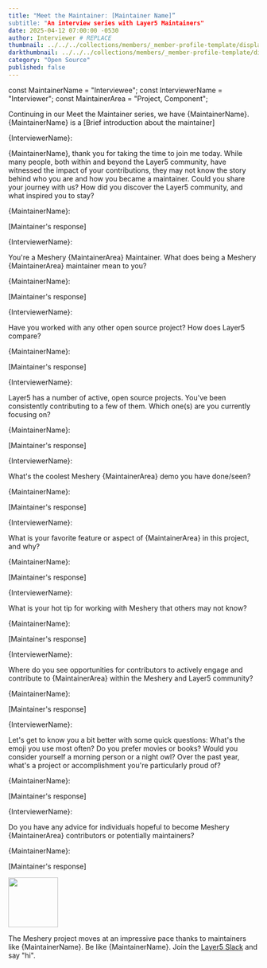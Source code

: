 ```yaml
---
title: "Meet the Maintainer: [Maintainer Name]”
subtitle: "An interview series with Layer5 Maintainers"
date: 2025-04-12 07:00:00 -0530
author: Interviewer # REPLACE 
thumbnail: ../../../collections/members/_member-profile-template/display-picture.webp # REPLACE "./community/members/[first Name]-[last Name].png"
darkthumbnail: ../../../collections/members/_member-profile-template/display-picture.webp # REPLACE ./community/members/[first Name]-[last Name].png
category: "Open Source"
published: false
---
```



const MaintainerName = "Interviewee";
const InterviewerName = "Interviewer";
const MaintainerArea = "Project, Component";

<BlogWrapper>
    <MeetTheMaintainer>
        <div class="intro">
            <p>Continuing in our Meet the Maintainer series, we have {MaintainerName}. {MaintainerName} is a [Brief introduction about the maintainer]</p>
        </div>
        <div class="interviewer">
            <span>{InterviewerName}:</span>
            <p>{MaintainerName}, thank you for taking the time to join me today. While many people, both within and beyond the Layer5 community, have witnessed the impact of your contributions, they may not know the story behind who you are and how you became a maintainer. Could you share your journey with us? How did you discover the Layer5 community, and what inspired you to stay?</p>
        </div>
        <div class="interviewee">
            <span>{MaintainerName}:</span>
            <p>[Maintainer's response]</p>
        </div>
                <div class="interviewer">
            <span>{InterviewerName}:</span>
            <p>You're a <Link to="/projects/meshery">Meshery {MaintainerArea}</Link> Maintainer. What does being a Meshery {MaintainerArea} maintainer mean to you?</p>
        </div>
                <div class="interviewee">
            <span>{MaintainerName}:</span>
            <p>[Maintainer's response]</p>
        </div>
                <div class="interviewer">
            <span>{InterviewerName}:</span>
            <p>Have you worked with any other open source project? How does Layer5 compare?</p>
        </div>
                <div class="interviewee">
            <span>{MaintainerName}:</span>
            <p>[Maintainer's response]</p>
        </div>
                <div class="interviewer">
            <span>{InterviewerName}:</span>
            <p><Link to="/projects">Layer5</Link> has a number of active, open source projects. You've been consistently contributing to a few of them. Which one(s) are you currently focusing on?</p>
        </div>
                <div class="interviewee">
            <span>{MaintainerName}:</span>
            <p>[Maintainer's response]</p>
        </div>
                <div class="interviewer">
            <span>{InterviewerName}:</span>
            <p>What's the coolest Meshery {MaintainerArea} demo you have done/seen?</p>
        </div>
                <div class="interviewee">
            <span>{MaintainerName}:</span>
            <p>[Maintainer's response]</p>
        </div>
                <div class="interviewer">
            <span>{InterviewerName}:</span>
            <p>What is your favorite feature or aspect of {MaintainerArea} in this project, and why?</p>
        </div>
                <div class="interviewee">
            <span>{MaintainerName}:</span>
            <p>[Maintainer's response]</p>
        </div>
                <div class="interviewer">
            <span>{InterviewerName}:</span>
            <p>What is your hot tip for working with Meshery that others may not know?</p>
        </div>
                <div class="interviewee">
            <span>{MaintainerName}:</span>
            <p>[Maintainer's response]</p>
        </div>
                <div class="interviewer">
            <span>{InterviewerName}:</span>
            <p>Where do you see opportunities for contributors to actively engage and contribute to {MaintainerArea} within the Meshery and Layer5 community?</p>
        </div>
                <div class="interviewee">
            <span>{MaintainerName}:</span>
            <p>[Maintainer's response]</p>
        </div>
                <div class="interviewer">
            <span>{InterviewerName}:</span>
            <p>Let's get to know you a bit better with some quick questions: What's the emoji you use most often? Do you prefer movies or books? Would you consider yourself a morning person or a night owl? Over the past year, what's a project or accomplishment you're particularly proud of?</p>
        </div>
                <div class="interviewee">
            <span>{MaintainerName}:</span>
            <p>[Maintainer's response]</p>
        </div>
                <div class="interviewer">
            <span>{InterviewerName}:</span>
            <p>Do you have any advice for individuals hopeful to become Meshery {MaintainerArea} contributors or potentially maintainers?</p>
        </div>
                <div class="interviewee">
            <span>{MaintainerName}:</span>
            <p>[Maintainer's response]</p>
        </div>
        <div class="note"> <img src={ForkLift} height="100px" />
            <p>The Meshery project moves at an impressive pace thanks to maintainers like {MaintainerName}. Be like {MaintainerName}. Join the <a href="https://slack.layer5.io">Layer5 Slack</a> and say "hi".</p>
        </div>
    </MeetTheMaintainer>
</BlogWrapper>
